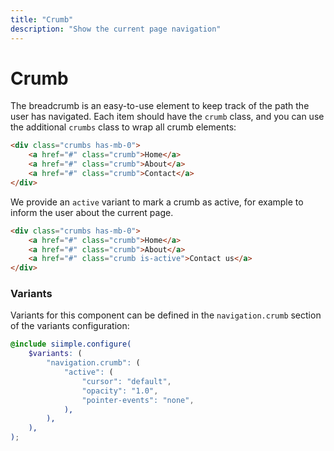 ```yaml
---
title: "Crumb"
description: "Show the current page navigation"
---
```


# Crumb

The breadcrumb is an easy-to-use element to keep track of the path the user has navigated. 
Each item should have the `crumb` class, and you can use the additional `crumbs` class to wrap all crumb elements:

```html live=true
<div class="crumbs has-mb-0">
    <a href="#" class="crumb">Home</a>
    <a href="#" class="crumb">About</a>
    <a href="#" class="crumb">Contact</a>
</div>
```

We provide an `active` variant to mark a crumb as active, for example to inform the user about the current page.

```html live=true
<div class="crumbs has-mb-0">
    <a href="#" class="crumb">Home</a>
    <a href="#" class="crumb">About</a>
    <a href="#" class="crumb is-active">Contact us</a>
</div>
```

### Variants

Variants for this component can be defined in the `navigation.crumb` section of the variants configuration:

```scss
@include siimple.configure(
    $variants: (
        "navigation.crumb": (
            "active": (
                "cursor": "default",
                "opacity": "1.0",
                "pointer-events": "none",
            ),
        ),
    ),
);
```
